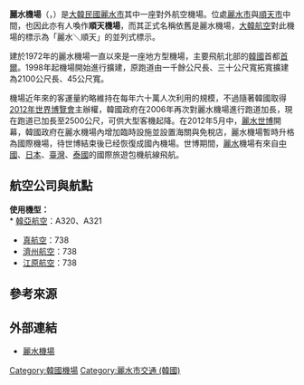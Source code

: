 {{Unreferenced |time=2015-11-04T06:41:08+00:00 }}
{{Infobox airport
| name         = 麗水機場<br /><small>Yeosu Airport</small>
| nativename   = {{lang|ko|여수공항}}
| photo        = Yeosu Airport.JPG
| photosize    = 
| caption      = 
| IATA         = RSU
| ICAO         = RKJY
| type         = 民用
| operator     = {{Link-ko|韓國機場公社|한국공항공사}}
| city-served  = [[麗水市_(韓國)|麗水市]]
| location     = {{KOR}}[[全羅南道|全羅南道]][[麗水市_(韓國)|麗水市]]
| opened       = {{start date|1972|05}}
| closed       = <!-- {{end date|YYYY|MM|DD}} -->
| elevation-m  = 16
| metric-elev  = yes
| coordinates  = {{Coord|34|50|32|N|127|37|00|E|type:airport_region:KR|display=inline,title}}
| latd  =  34 | latm  = 50 | lats  = 32 | latNS  = N
| longd = 127 | longm = 37 | longs = 00 | longEW = E
| website                = {{URL|http://www.airport.co.kr/yeosu/index.do}}
| pushpin_map            = South Korea
| pushpin_mapsize        = 250
| pushpin_map_caption    = 機場在韓國的位置
| pushpin_label          = RSU/RKJY
| pushpin_label_position = right
| r1-number    = 17/35
| r1-length-m  = 2,100
| r1-surface   = 瀝青
| metric-rwy   = yes
| stat-year    = 2014
| stat1-header = 客運量
| stat1-data   = 433,794 人次
| stat2-header = 貨運量
| stat2-data   = 2,051.7 公噸
| stat3-header = 起降架次
| stat3-data   = 5,667 架次
}}

'''麗水機場'''（{{kor|k=여수공항|hanja=麗水空港|羅=Yeosu Gonghang|}}，{{airport codes|RSU|RKJY}}）是[[大韓民國|大韓民國]][[麗水市_(韓國)|麗水市]]其中一座對外航空機場。位處[[麗水市|麗水市]]與[[順天市|順天市]]中間，也因此亦有人喚作'''順天機場'''，而其正式名稱依舊是麗水機場，[[大韓航空|大韓航空]]對此機場的標示為「麗水＼順天」的並列式標示。

建於1972年的麗水機場一直以來是一座地方型機場，主要飛航北部的[[韓國|韓國]]首都[[首爾|首爾]]。1998年起機場開始進行擴建，原跑道由一千餘公尺長、三十公尺寬拓寬擴建為2100公尺長、45公尺寬。

機場近年來的客運量約略維持在每年六十萬人次利用的規模，不過隨著韓國取得[[2012年世界博覽會|2012年世界博覽會]]主辦權，韓國政府在2006年再次對麗水機場進行跑道加長，現在跑道已加長至2500公尺，可供大型客機起降。在2012年5月中，[[2012年世界博覽會|麗水世博]]開幕，韓國政府在麗水機場內增加臨時設施並設置海關與免稅店，麗水機場暫時升格為國際機場，待世博結束後已经恢復成國內機場。世博期間，[[麗水市_(韓國)|麗水]]機場有來自[[中國|中國]]、[[日本|日本]]、[[臺灣|臺灣]]、[[泰國|泰國]]的國際旅遊包機航線飛航。

== 航空公司與航點 ==
{{airport-dest-list
|{{flagicon|KOR}} [[韓亞航空|韓亞航空]]（OZ）| [[金浦國際機場|首爾/金浦]]、[[濟州國際機場|濟州]]
|{{flagicon|KOR}} [[濟州航空|濟州航空]]（7C）| [[金浦國際機場|首爾/金浦]]、[[濟州國際機場|濟州]]
|{{flagicon|KOR}} [[真航空|真航空]]（LJ）| [[金浦國際機場|首爾/金浦]]
|{{flagicon|KOR}} [[江原航空|江原航空]]（4V） | [[襄陽國際機場|襄陽]]
}}
'''使用機型：'''<BR>
* [[韓亞航空|韓亞航空]]：A320、A321
* [[真航空|真航空]]：738
* [[濟州航空|濟州航空]]：738
* [[江原航空|江原航空]]：738

== 參考來源 ==
<div class="references-small">
<references />
</div>

== 外部連結 ==
*[http://www.airport.co.kr/yeosu/index.do 麗水機場]{{Wayback|url=http://www.airport.co.kr/yeosu/index.do |date=20151024052225 }}{{ko}}{{en}}


{{韓國機場}}

[[Category:韓國機場|Category:韓國機場]]
[[Category:麗水市交通_(韓國)|Category:麗水市交通 (韓國)]]